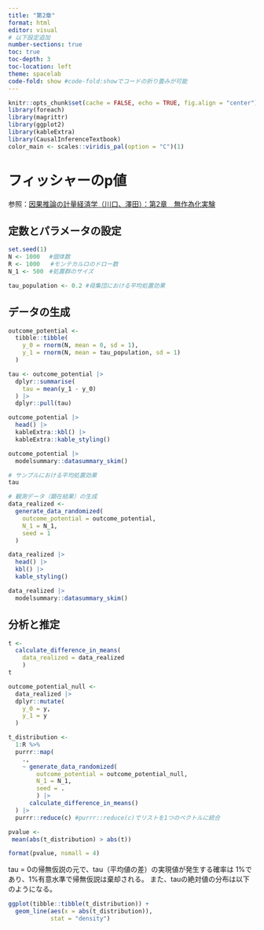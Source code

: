 ```yaml
---
title: "第2章"
format: html
editor: visual
# 以下設定追加
number-sections: true
toc: true
toc-depth: 3
toc-location: left
theme: spacelab
code-fold: show #code-fold:showでコードの折り畳みが可能
---
```


```r
knitr::opts_chunk$set(cache = FALSE, echo = TRUE, fig.align = "center")
library(foreach)
library(magrittr)
library(ggplot2)
library(kableExtra)
library(CausalInferenceTextbook)
color_main <- scales::viridis_pal(option = "C")(1)
```

# フィッシャーのp値

参照：[因果推論の計量経済学（川口、澤田）：第2章　無作為化実験](https://github.com/keisemi/EconometriciansGuide_CausalInference/blob/main/main/randomization_fisher_pvalue.html)

## 定数とパラメータの設定

```r
set.seed(1)
N <- 1000 　#個体数
R <- 1000   #モンテカルロのドロー数
N_1 <- 500　#処置群のサイズ

tau_population <- 0.2 #母集団における平均処置効果
```

## データの生成

```r
outcome_potential <- 
  tibble::tibble(
    y_0 = rnorm(N, mean = 0, sd = 1),
    y_1 = rnorm(N, mean = tau_population, sd = 1)
  )

tau <- outcome_potential |> 
  dplyr::summarise(
    tau = mean(y_1 - y_0)
  ) |> 
  dplyr::pull(tau)

outcome_potential |> 
  head() |> 
  kableExtra::kbl() |> 
  kableExtra::kable_styling()

outcome_potential |> 
  modelsummary::datasummary_skim()

# サンプルにおける平均処置効果
tau

# 観測データ（顕在結果）の生成
data_realized <- 
  generate_data_randomized(
    outcome_potential = outcome_potential,
    N_1 = N_1,
    seed = 1
  )

data_realized |> 
  head() |> 
  kbl() |> 
  kable_styling()

data_realized |> 
  modelsummary::datasummary_skim()
```


## 分析と推定
```r
t <- 
  calculate_difference_in_means(
    data_realized = data_realized
    )
t
```

```r
outcome_potential_null <- 
  data_realized |> 
  dplyr::mutate(
    y_0 = y,
    y_1 = y
  )

t_distribution <- 
  1:R %>%
  purrr::map(
    .,
    ~ generate_data_randomized(
        outcome_potential = outcome_potential_null,
        N_1 = N_1,
        seed = .
        ) |> 
      calculate_difference_in_means()
  ) |> 
  purrr::reduce(c) #purrr::reduce(c)でリストを1つのベクトルに統合

pvalue <- 
 mean(abs(t_distribution) > abs(t)) 

format(pvalue, nsmall = 4)
```

tau = 0の帰無仮説の元で、tau（平均値の差）の実現値が発生する確率は
1%であり、1%有意水準で帰無仮説は棄却される。
また、tauの絶対値の分布は以下のようになる。

```r
ggplot(tibble::tibble(t_distribution)) +
  geom_line(aes(x = abs(t_distribution)),
            stat = "density")
```











